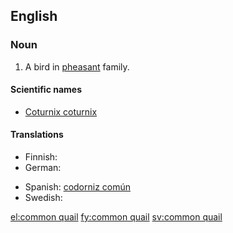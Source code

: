 ==English==
{{wikipedia}}

===Noun===
{{en-noun|sg=[[common]] [[quail]]}}

# A bird in [[pheasant]] family.

====Scientific names====
* [[Coturnix coturnix]]

====Translations====
{{top}}
* Finnish: {{t+|fi|viiriäinen}}
* German: {{t+|de|Wachtel|f}}
{{mid}}
* Spanish: [[codorniz común]] {{f}}
* Swedish: {{t+|sv|vaktel|c}}
{{bottom}}

[[el:common quail]]
[[fy:common quail]]
[[sv:common quail]]